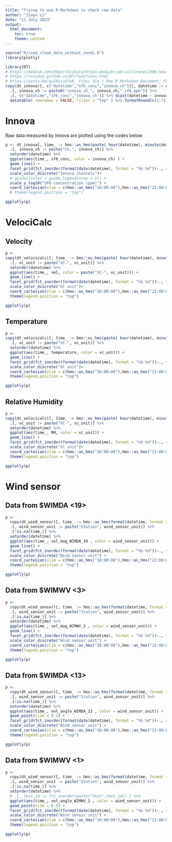 ```yaml
---
title: "Trying to use R Markdown to check raw data"
author: "Jiayu Li"
date: "11 July 2023"
output:
  html_document:
    toc: true
    theme: united
---
```


```r
source("R/read_clean_data_without_condi.R")
library(plotly)
```

```r
library(DT)
# https://medium.com/@SportSciData/https-medium-com-collinsneil306-how-to-create-interactive-reports-with-r-markdown-part-i-4fa9df46cd9
# https://rstudio.github.io/DT/functions.html
# https://youtu.be/qLEkUjxk7e8  Yihui Xie | One R Markdown Document, Fourteen Demos | RStudio (2020)
copy(dt_innova)[, c("datetime","sf6_conc","innova_ch")][, datetime := datetime - hours(8)] %>% 
  .[, innova_ch := paste0("innova_ch_", innova_ch,"_sf6_ppm")] %>%
  .[, c("datetime","sf6_conc","innova_ch")] %>% dcast(datetime ~ innova_ch, value.var = "sf6_conc") %>%
  datatable( rownames = FALSE, filter = "top" ) %>% formatRound(c(2:7), 3) %>% formatDate('datetime', method = "toLocaleString")
```

# Innova

Raw data measured by Innova are plotted using the codes below:

```r
p <- dt_innova[, time_ := hms::as_hms(paste( hour(datetime), minute(datetime), second(datetime), sep = ":") )]%>% 
  .[, innova_ch := paste("Ch.", innova_ch)] %>%
  setorder(datetime) %>%
  ggplot(aes(time_, sf6_conc, color = innova_ch) ) +
  geom_line() + 
  facet_grid(fct_inorder(format(date(datetime), format = "%b %d"))~., scales = "free_y") +
  scale_color_discrete("Innova channels")+
  # guides(color = guide_legend(nrow = 1)) +
  scale_y_log10("SF6 concentration (ppm)") +
  coord_cartesian(xlim = c(hms::as_hms("10:00:00"),hms::as_hms("22:00:00")) ) #+
  # theme(legend.position = "top")

ggplotly(p)
```


# VelociCalc
## Velocity
```r
p <- 
copy(dt_velocicalc)[, time_ := hms::as_hms(paste( hour(datetime), minute(datetime), second(datetime), sep = ":") )]%>% 
  .[, vc_unit := paste("VC-", vc_unit)] %>%
  setorder(datetime) %>%
  ggplot(aes(time_, vel, color = paste("VC-", vc_unit))) +
  geom_line() + 
  facet_grid(fct_inorder(format(date(datetime), format = "%b %d"))~., scales = "free_y") +
  scale_color_discrete("VC unit")+
  coord_cartesian(xlim = c(hms::as_hms("10:00:00"),hms::as_hms("22:00:00")) ) +
  theme(legend.position = "top")

ggplotly(p)
```

## Temperature
```r
p <- 
copy(dt_velocicalc)[, time_ := hms::as_hms(paste( hour(datetime), minute(datetime), second(datetime), sep = ":") )]%>% 
  .[, vc_unit := paste("VC-", vc_unit)] %>%
  setorder(datetime) %>%
  ggplot(aes(time_, temperature, color = vc_unit)) +
  geom_line() + 
  facet_grid(fct_inorder(format(date(datetime), format = "%b %d"))~., scales = "free_y") +
  scale_color_discrete("VC unit")+
  coord_cartesian(xlim = c(hms::as_hms("10:00:00"),hms::as_hms("22:00:00")) ) +
  theme(legend.position = "top")

ggplotly(p)
```

## Relative Humidity
```r
p <- 
copy(dt_velocicalc)[, time_ := hms::as_hms(paste( hour(datetime), minute(datetime), second(datetime), sep = ":") )]%>% 
  .[, vc_unit := paste("VC-", vc_unit)] %>%
  setorder(datetime) %>%
  ggplot(aes(time_, RH, color = vc_unit)) +
  geom_line() + 
  facet_grid(fct_inorder(format(date(datetime), format = "%b %d"))~., scales = "free_y") +
  scale_color_discrete("VC unit")+
  coord_cartesian(xlim = c(hms::as_hms("10:00:00"),hms::as_hms("22:00:00")) ) +
  theme(legend.position = "top")

ggplotly(p)
```

# Wind sensor
## Data from $WIMDA <19>

```r
p <- 
  copy(dt_wind_sensor)[, time_ := hms::as_hms(format(datetime, format = "%H:%M:%S") )] %>% 
  .[, wind_sensor_unit := paste("Station", wind_sensor_unit)] %>%
  .[!is.na(time_)] %>%
  setorder(datetime) %>%
  ggplot(aes(time_, vel_mag_WIMDA_19 , color = wind_sensor_unit)) +
  geom_line() + 
  facet_grid(fct_inorder(format(date(datetime), format = "%b %d"))~., scales = "free_y") +
  scale_color_discrete("Wind sensor unit") +
  coord_cartesian(xlim = c(hms::as_hms("10:00:00"),hms::as_hms("22:00:00")) ) +
  theme(legend.position = "top")

ggplotly(p)
```

## Data from $WIMWV <3>
```r
p <- 
  copy(dt_wind_sensor)[, time_ := hms::as_hms(format(datetime, format = "%H:%M:%S") )] %>% 
  .[, wind_sensor_unit := paste("Station", wind_sensor_unit)] %>%
  .[!is.na(time_)] %>%
  setorder(datetime) %>%
  ggplot(aes(time_, vel_mag_WIMWV_3 , color = wind_sensor_unit)) +
  geom_line() + 
  facet_grid(fct_inorder(format(date(datetime), format = "%b %d"))~., scales = "free_y") +
  scale_color_discrete("Wind sensor unit") +
  coord_cartesian(xlim = c(hms::as_hms("10:00:00"),hms::as_hms("22:00:00")) ) +
  theme(legend.position = "top")

ggplotly(p)
```

## Data from $WIMDA <13>
```r
p <- 
  copy(dt_wind_sensor)[, time_ := hms::as_hms(format(datetime, format = "%H:%M:%S") )] %>% 
  .[, wind_sensor_unit := paste("Station", wind_sensor_unit)] %>%
  .[!is.na(time_)] %>%
  setorder(datetime) %>%
  ggplot(aes(time_, vel_angle_WIMDA_13 , color = wind_sensor_unit)) +
  geom_point(size = 0.5) + 
  facet_grid(fct_inorder(format(date(datetime), format = "%b %d"))~., scales = "free_y") +
  scale_color_discrete("Wind sensor unit") +
  coord_cartesian(xlim = c(hms::as_hms("10:00:00"),hms::as_hms("22:00:00")) ) +
  theme(legend.position = "top")

ggplotly(p)
```

## Data from $WIMWV <1>
```r
p <- 
  copy(dt_wind_sensor)[, time_ := hms::as_hms(format(datetime, format = "%H:%M:%S") )] %>% 
  .[, wind_sensor_unit := paste("Station", wind_sensor_unit)] %>%
  .[!is.na(time_)] %>%
  setorder(datetime) %>%
  # .[, test_id := fct_inorder(paste("Test",test_id)) ] %>% 
  ggplot(aes(time_, vel_angle_WIMWV_1 , color = wind_sensor_unit)) +
  geom_point(size = 0.5) + 
  facet_grid(fct_inorder(format(date(datetime), format = "%b %d"))~., scales = "free_y") +
  scale_color_discrete("Wind sensor unit") +
  coord_cartesian(xlim = c(hms::as_hms("10:00:00"),hms::as_hms("22:00:00")) ) +
  theme(legend.position = "top")

ggplotly(p)
```
